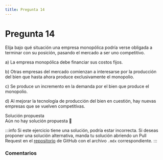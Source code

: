 ```yaml
---
title: Pregunta 14
---
```



# Pregunta 14

<div className="exercise">
Elija bajo qué situación una empresa monopólica podría verse obligada a terminar con su posición,
pasando el mercado a ser uno competitivo.

a) La empresa monopólica debe financiar sus costos fijos.

b) Otras empresas del mercado comienzan a interesarse por la producción del bien que hasta ahora produce exclusivamente el monopolio.

c) Se produce un incremento en la demanda por el bien que produce el monopolio.

d) Al mejorar la tecnología de producción del bien en cuestión, hay nuevas empresas que se vuelven competitivas.

</div>

<MDXDetails>
<summary>Solución propuesta</summary>

<div className="exercise">
Aún no hay solución propuesta 🥲
</div>

:::info
Si este ejercicio tiene una solución, podría estar incorrecta. Si deseas proponer una solución alternativa, manda tu solución abriendo
un Pull Request en el [repositorio](https://github.com/crow-rojas/apuntes-fundamentals/pulls) de GitHub con el archivo
`.mdx` correspondiente.
:::

</MDXDetails>

### Comentarios

<Disqus
  url="https://crow-rojas.github.io/apuntes-fundamentals/docs/engineering/economics/exercises/2018-2/p14"
  identifier="docs/engineering/economics/exercises/2018-2/p14"
  title="2018-2 Economia - Pregunta 14"
/>
